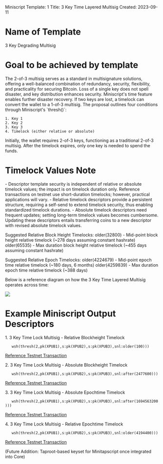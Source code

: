 Miniscript Template: 1
Title: 3 Key Time Layered Multisig
Created: 2023-09-11

=Name of Template=

3 Key Degrading Multisig

=Goal to be achieved by template=

The 2-of-3 multisig serves as a standard in multisignature solutions, offering a well-balanced combination of redundancy, security, flexibility, and practicality for securing Bitcoin. Loss of a single key does not spell disaster, and key distribution enhances security. Miniscript's time feature enables further disaster recovery. If two keys are lost, a timelock can convert the wallet to a 1-of-3 multisig. The proposal outlines four conditions through Miniscript's `thresh()`:

<pre>
1. Key 1
2. Key 2
3. Key 3
4. Timelock (either relative or absolute)
</pre>

Initially, the wallet requires 2-of-3 keys, functioning as a traditional 2-of-3 multisig. After the timelock expires, only one key is needed to spend the funds.

=Timelock Values Note=

- Descriptor template security is independent of relative or absolute timelock values; the impact is on timelock duration only. Reference transactions on testnet use short-duration timelocks; however, practical applications will vary.
- Relative timelock descriptors provide a persistent structure, requiring a self-send to extend timelock security, thus enabling standardized timelock durations.
- Absolute timelock descriptors need frequent updates; setting long-term timelock values becomes cumbersome. Updating these descriptors entails transferring coins to a new descriptor with revised absolute timelock values.

Suggested Relative Block Height Timelocks:
older(32800) - Mid-point block height relative timelock (~278 days assuming constant hashrate)
older(65535) - Max duration block height relative timelock (~455 days assuming constant hashrate)

Suggested Relative Epoch Timelocks:
older(4224679) - Mid-point epoch time relative timelock (~180 days, 6 months)
older(4259839) - Max duration epoch time relative timelock (~388 days)

Below is a reference diagram on how the 3 Key Time Layered Multisig operates across time:

<img src=template-001/diagram.jpg></img>


=Example Miniscript Output Descriptors=

1. 3 Key Time Lock Multisig - Relative Blockheight Timelock
    wsh(thresh(2,pk(XPUB1),s:pk(XPUB2),s:pk(XPUB3),snl:older(100)))

[https://mempool.space/testnet/tx/13a204ec065f76878ee1f59f79b3eb2cea2b3fda4d8938e6cfa6a8394d090769 Reference Testnet Transaction]

2. 3 Key Time Lock Multisig - Absolute Blockheight Timelock
    wsh(thresh(2,pk(XPUB1),s:pk(XPUB2),s:pk(XPUB3),snl:after(2477600)))

[https://mempool.space/testnet/tx/df8a6946816a839f4de9d511ad902d740cc45ddddca3296de8fc11d1fd0c26f4 Reference Testnet Transaction]

3. 3 Key Time Lock Multisig - Absolute Epochtime Timelock
    wsh(thresh(2,pk(XPUB1),s:pk(XPUB2),s:pk(XPUB3),snl:after(1694563200)))

[https://mempool.space/testnet/tx/c0b80a8103e6af92a9bf8e7fb1faa8d073dae929138a2c6d747404cb46e6d690 Reference Testnet Transaction]

4. 3 Key Time Lock Multisig - Relative Epochtime Timelock
    wsh(thresh(2,pk(XPUB1),s:pk(XPUB2),s:pk(XPUB3),snl:older(4194400)))

[https://mempool.space/testnet/tx/1a9ba5a5a37a0df72dfbc28f57de89ce35bda1819afa73712bc29caa32164687 Reference Testnet Transaction]

(Future Addition: Taproot-based keyset for Minitapscript once integrated into Core)
